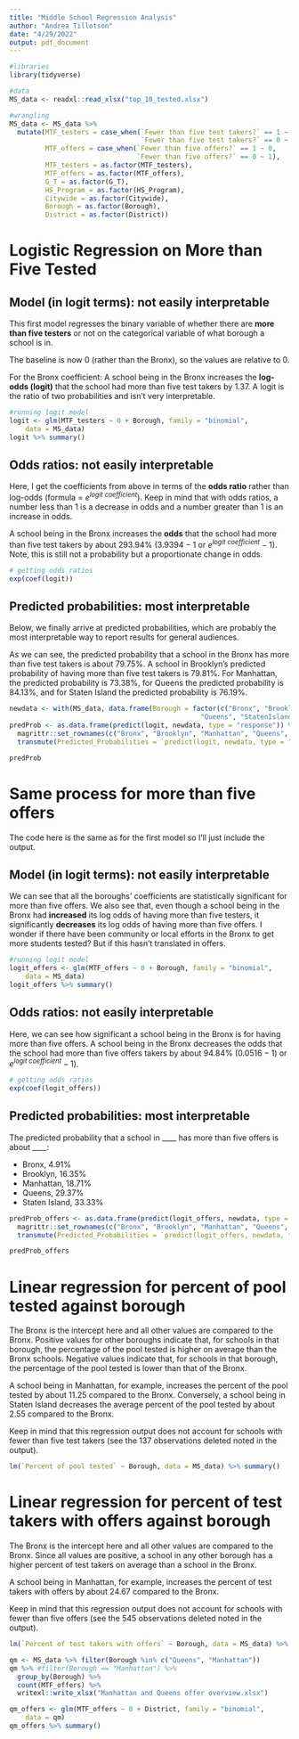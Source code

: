 ```yaml
---
title: "Middle School Regression Analysis"
author: "Andrea Tillotson"
date: "4/29/2022"
output: pdf_document
---
```


```r
#libraries
library(tidyverse)
```

```r
#data
MS_data <- readxl::read_xlsx("top_10_tested.xlsx")

#wrangling
MS_data <- MS_data %>%
  mutate(MTF_testers = case_when(`Fewer than five test takers?` == 1 ~ 0,
                                 `Fewer than five test takers?` == 0 ~ 1),
         MTF_offers = case_when(`Fewer than five offers?` == 1 ~ 0,
                                `Fewer than five offers?` == 0 ~ 1),
         MTF_testers = as.factor(MTF_testers),
         MTF_offers = as.factor(MTF_offers),
         G_T = as.factor(G_T),
         HS_Program = as.factor(HS_Program),
         Citywide = as.factor(Citywide),
         Borough = as.factor(Borough),
         District = as.factor(District))
```

# Logistic Regression on More than Five Tested

## Model (in logit terms): not easily interpretable

This first model regresses the binary variable of whether there are **more than five testers** or not on the categorical variable of what borough a school is in.

The baseline is now 0 (rather than the Bronx), so the values are relative to 0.

For the Bronx coefficient: A school being in the Bronx increases the **log-odds (logit)** that the school had more than five test takers by 1.37. A logit is the ratio of two probabilities and isn't very interpretable.

```r
#running logit model
logit <- glm(MTF_testers ~ 0 + Borough, family = "binomial",
    data = MS_data)
logit %>% summary()
```

## Odds ratios: not easily interpretable

Here, I get the coefficients from above in terms of the **odds ratio** rather than log-odds (formula = $e^{ logit\:coefficient}$). Keep in mind that with odds ratios, a number less than 1 is a decrease in odds and a number greater than 1 is an increase in odds.

A school being in the Bronx increases the **odds** that the school had more than five test takers by about 293.94% ($3.9394 - 1$ or $e^{logit\:coefficient} - 1$). Note, this is still not a probability but a proportionate change in odds.

```r
# getting odds ratios
exp(coef(logit))
```

## Predicted probabilities: most interpretable

Below, we finally arrive at predicted probabilities, which are probably the most interpretable way to report results for general audiences.

As we can see, the predicted probability that a school in the Bronx has more than five test takers is about 79.75%. A school in Brooklyn's predicted probability of having more than five test takers is 79.81%. For Manhattan, the predicted probability is 73.38%, for Queens the predicted probability is 84.13%, and for Staten Island the predicted probability is 76.19%.

```r

newdata <- with(MS_data, data.frame(Borough = factor(c("Bronx", "Brooklyn", "Manhattan",
                                                "Queens", "StatenIsland"))))
predProb <- as.data.frame(predict(logit, newdata, type = "response")) %>%
  magrittr::set_rownames(c("Bronx", "Brooklyn", "Manhattan", "Queens", "StatenIsland")) %>%
  transmute(Predicted_Probabilities = `predict(logit, newdata, type = "response")`)

predProb
```

# Same process for more than five offers

The code here is the same as for the first model so I'll just include the output.

## Model (in logit terms): not easily interpretable

We can see that all the boroughs' coefficients are statistically significant for more than five offers. We also see that, even though a school being in the Bronx had **increased** its log odds of having more than five testers, it significantly **decreases** its log odds of having more than five offers. I wonder if there have been community or local efforts in the Bronx to get more students tested? But if this hasn't translated in offers.
```r
#running logit model
logit_offers <- glm(MTF_offers ~ 0 + Borough, family = "binomial",
    data = MS_data)
logit_offers %>% summary()
```

## Odds ratios: not easily interpretable

Here, we can see how significant a school being in the Bronx is for having more than five offers. A school being in the Bronx decreases the odds that the school had more than five offers takers by about 94.84% ($0.0516 - 1)$ or $e^{logit\:coefficient} - 1$). 

```r
# getting odds ratios
exp(coef(logit_offers))
```

## Predicted probabilities: most interpretable

The predicted probability that a school in ____ has more than five offers is about ____:

- Bronx, 4.91%
- Brooklyn, 16.35%
- Manhattan, 18.71%
- Queens, 29.37%
- Staten Island, 33.33%

```r
predProb_offers <- as.data.frame(predict(logit_offers, newdata, type = "response")) %>%
  magrittr::set_rownames(c("Bronx", "Brooklyn", "Manhattan", "Queens", "StatenIsland")) %>%
  transmute(Predicted_Probabilities = `predict(logit_offers, newdata, type = "response")`)

predProb_offers
```

# Linear regression for percent of pool tested against borough

The Bronx is the intercept here and all other values are compared to the Bronx. Positive values for other boroughs indicate that, for schools in that borough, the percentage of the pool tested is higher on average than the Bronx schools. Negative values indicate that, for schools in that borough, the percentage of the pool tested is lower than that of the Bronx.

A school being in Manhattan, for example, increases the percent of the pool tested by about 11.25 compared to the Bronx. Conversely, a school being in Staten Island decreases the average percent of the pool tested by about 2.55 compared to the Bronx.

Keep in mind that this regression output does not account for schools with fewer than five test takers (see the 137 observations deleted noted in the output).

```r
lm(`Percent of pool tested` ~ Borough, data = MS_data) %>% summary()
```

# Linear regression for percent of test takers with offers against borough

The Bronx is the intercept here and all other values are compared to the Bronx. Since all values are positive, a school in any other borough has a higher percent of test takers on average than a school in the Bronx.

A school being in Manhattan, for example, increases the percent of test takers with offers by about 24.67 compared to the Bronx.

Keep in mind that this regression output does not account for schools with fewer than five offers (see the 545 observations deleted noted in the output).

```r
lm(`Percent of test takers with offers` ~ Borough, data = MS_data) %>% summary()
```

```r
qm <- MS_data %>% filter(Borough %in% c("Queens", "Manhattan"))
qm %>% #filter(Borough == "Manhattan") %>%
  group_by(Borough) %>%
  count(MTF_offers) %>%
  writexl::write_xlsx("Manhattan and Queens offer overview.xlsx")
```

```r
qm_offers <- glm(MTF_offers ~ 0 + District, family = "binomial",
    data = qm)
qm_offers %>% summary()
```